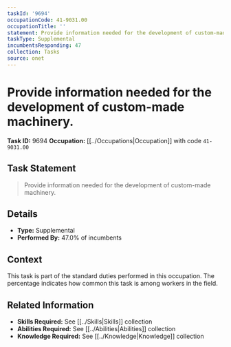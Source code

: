 ```yaml
---
taskId: '9694'
occupationCode: 41-9031.00
occupationTitle: ''
statement: Provide information needed for the development of custom-made machinery.
taskType: Supplemental
incumbentsResponding: 47
collection: Tasks
source: onet
---
```

# Provide information needed for the development of custom-made machinery.

**Task ID:** 9694
**Occupation:** [[../Occupations|Occupation]] with code `41-9031.00`

## Task Statement

> Provide information needed for the development of custom-made machinery.

## Details

- **Type:** Supplemental
- **Performed By:** 47.0% of incumbents

## Context

This task is part of the standard duties performed in this occupation. The percentage indicates how common this task is among workers in the field.

## Related Information

- **Skills Required:** See [[../Skills|Skills]] collection
- **Abilities Required:** See [[../Abilities|Abilities]] collection
- **Knowledge Required:** See [[../Knowledge|Knowledge]] collection
